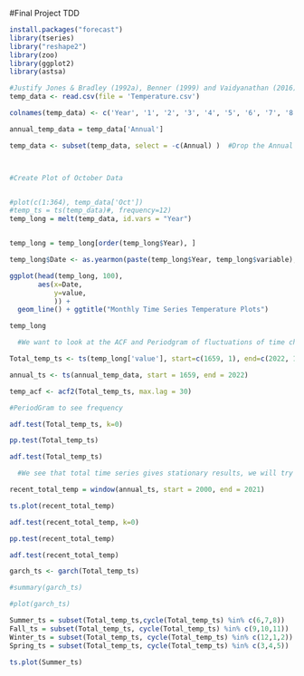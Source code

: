 #Final Project TDD


```r
install.packages("forecast")
library(tseries)
library("reshape2") 
library(zoo)
library(ggplot2)
library(astsa)

#Justify Jones & Bradley (1992a), Benner (1999) and Vaidyanathan (2016)?
temp_data <- read.csv(file = 'Temperature.csv')

colnames(temp_data) <- c('Year', '1', '2', '3', '4', '5', '6', '7', '8', '9', '10', '11', '12', 'Annual')

annual_temp_data = temp_data['Annual']

temp_data <- subset(temp_data, select = -c(Annual) )  #Drop the Annual results




```


```r
#Create Plot of October Data


#plot(c(1:364), temp_data['Oct'])
#temp_ts = ts(temp_data)#, frequency=12)
temp_long = melt(temp_data, id.vars = "Year")


temp_long = temp_long[order(temp_long$Year), ]

temp_long$Date <- as.yearmon(paste(temp_long$Year, temp_long$variable), "%Y %m")

ggplot(head(temp_long, 100), 
       aes(x=Date,
           y=value,
           )) +
  geom_line() + ggtitle("Monthly Time Series Temperature Plots")

temp_long
```


```r
  #We want to look at the ACF and Periodgram of fluctuations of time changes within the Climate. 

Total_temp_ts <- ts(temp_long['value'], start=c(1659, 1), end=c(2022, 10), frequency = 12)

annual_ts <- ts(annual_temp_data, start = 1659, end = 2022)

temp_acf <- acf2(Total_temp_ts, max.lag = 30)

#PeriodGram to see frequency 

adf.test(Total_temp_ts, k=0)

pp.test(Total_temp_ts)

adf.test(Total_temp_ts)

```


```r
  #We see that total time series gives stationary results, we will try to truncate the time series. 

recent_total_temp = window(annual_ts, start = 2000, end = 2021)

ts.plot(recent_total_temp)

adf.test(recent_total_temp, k=0)

pp.test(recent_total_temp)

adf.test(recent_total_temp)

```

```r
garch_ts <- garch(Total_temp_ts)

#summary(garch_ts)

#plot(garch_ts)
```

```r
Summer_ts = subset(Total_temp_ts,cycle(Total_temp_ts) %in% c(6,7,8))
Fall_ts = subset(Total_temp_ts, cycle(Total_temp_ts) %in% c(9,10,11))
Winter_ts = subset(Total_temp_ts, cycle(Total_temp_ts) %in% c(12,1,2))
Spring_ts = subset(Total_temp_ts, cycle(Total_temp_ts) %in% c(3,4,5))

ts.plot(Summer_ts)

```

